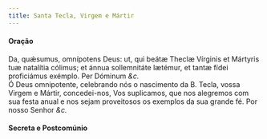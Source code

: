 ```yaml
---
title: Santa Tecla, Virgem e Mártir
---
```



<h4 class="text-center">Oração</h4>
<div class="container-fluid">
<div class="row">
<div class="col-6 dropcaps text-justify">
Da, quǽsumus, omnípotens Deus: ut, qui beátæ Theclæ Vírginis et Mártyris tuæ natalítia cólimus; et ánnua sollemnitáte lætémur, et tantæ fídei proficiámus exémplo. Per Dóminum <em>&c.</em>
</div>
<div class="col-6 dropcaps text-justify">
Ó Deus omnipotente, celebrando nós o nascimento da B. Tecla, vossa Virgem e Mártir, concedei-nos, Vos suplicamos, que nos alegremos com sua festa anual e nos sejam proveitosos os exemplos da sua grande fé. Por nosso Senhor <em>&c.</em>
</div>
</div>
</div>

<h4 class="text-center">Secreta e Postcomúnio</h4>